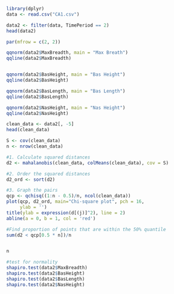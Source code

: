 
```r
library(dplyr)
data <- read.csv("CA1.csv")

data2 <- filter(data, TimePeriod == 2)
head(data2)
```



```r

par(mfrow = c(2, 2)) 

qqnorm(data2$MaxBreadth, main = "Max Breath")
qqline(data2$MaxBreadth)


qqnorm(data2$BasHeight, main = "Bas Height")
qqline(data2$BasHeight)

qqnorm(data2$BasLength, main = "Bas Length")
qqline(data2$BasLength)

qqnorm(data2$NasHeight, main = "Nas Height")
qqline(data2$NasHeight)

```


```r

clean_data <- data2[, -5]
head(clean_data)

S <- cov(clean_data)
n <- nrow(clean_data)

#1. Calculate squared distances
d2 <- mahalanobis(clean_data, colMeans(clean_data), cov = S)

#2. Order the squared distances
d2_ord <- sort(d2)

#3. Graph the pairs
qcp <- qchisq((1:n - 0.5)/n, ncol(clean_data))
plot(qcp, d2_ord, main="Chi-square plot", pch = 16, 
     ylab = '')
title(ylab = expression(d[(j)]^2), line = 2)
abline(a = 0, b = 1, col = 'red')

#Find proportion of points that are within the 50% quantile
sum(d2 < qcp[0.5 * n])/n


n

```


```r
#test for normality
shapiro.test(data2$MaxBreadth)
shapiro.test(data2$BasHeight)
shapiro.test(data2$BasLength)
shapiro.test(data2$NasHeight)

```
```r

```





